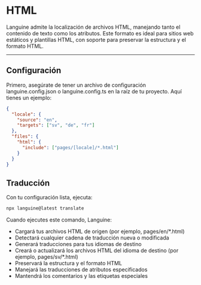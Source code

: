 # HTML

Languine admite la localización de archivos HTML, manejando tanto el contenido de texto como los atributos. Este formato es ideal para sitios web estáticos y plantillas HTML, con soporte para preservar la estructura y el formato HTML.

---

## Configuración

Primero, asegúrate de tener un archivo de configuración languine.config.json o languine.config.ts en la raíz de tu proyecto. Aquí tienes un ejemplo:

```json
{
  "locale": {
    "source": "en",
    "targets": ["sv", "de", "fr"]
  },
  "files": {
    "html": {
      "include": ["pages/[locale]/*.html"]
    }
  }
}
```

## Traducción

Con tu configuración lista, ejecuta:

```bash
npx languine@latest translate
```

Cuando ejecutes este comando, Languine:

- Cargará tus archivos HTML de origen (por ejemplo, pages/en/*.html)
- Detectará cualquier cadena de traducción nueva o modificada
- Generará traducciones para tus idiomas de destino
- Creará o actualizará los archivos HTML del idioma de destino (por ejemplo, pages/sv/*.html)
- Preservará la estructura y el formato HTML
- Manejará las traducciones de atributos especificados
- Mantendrá los comentarios y las etiquetas especiales
